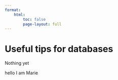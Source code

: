 ```yaml
---
format: 
    html:
        toc: false
        page-layout: full
---
```


# Useful tips for databases

Nothing yet

:::{.callout-tip title="this is my tip"}
hello I am Marie
:::
